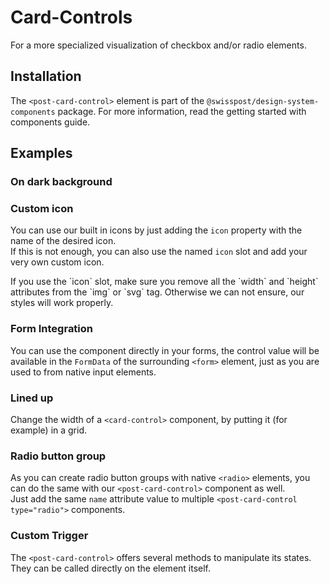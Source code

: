 
<Meta of={CardControlStories} />

# Card-Controls
<p className="lead">For a more specialized visualization of checkbox and/or radio elements.</p>

<Canvas of={CardControlStories.Default} />
<Controls of={CardControlStories.Default} />

## Installation

The `<post-card-control>` element is part of the `@swisspost/design-system-components` package. For more information, read the
<LinkTo kind="getting-started-components" story="docs">getting started with components guide</LinkTo>.

## Examples

### On dark background

<Canvas of={CardControlStories.DarkBackground}/>

<div className="hide-col-default">
  <Controls of={CardControlStories.DarkBackground} />
</div>

### Custom icon

You can use our built in icons by just adding the `icon` property with the name of the desired icon.<br/>
If this is not enough, you can also use the named `icon` slot and add your very own custom icon.

<div className="alert alert-md alert-info">If you use the `icon` slot, make sure you remove all the `width` and `height` attributes from the `img` or `svg` tag. Otherwise we can not ensure, our styles will work properly.</div>

<Canvas of={CardControlStories.CustomIcon} />

### Form Integration

You can use the component directly in your forms, the control value will be available in the `FormData` of the surrounding `<form>` element, just as you are used to from native input elements.

<Canvas of={CardControlStories.FormIntegration} />
<div className="hide-col-default">
  <Controls of={CardControlStories.FormIntegration} />
</div>

### Lined up

Change the width of a `<card-control>` component, by putting it (for example) in a grid.

<Canvas of={CardControlStories.LinedUp} />
<div className="hide-col-default">
  <Controls of={CardControlStories.LinedUp} />
</div>

### Radio button group

As you can create radio button groups with native `<radio>` elements, you can do the same with our `<post-card-control>` component as well.<br/>
Just add the same `name` attribute value to multiple `<post-card-control type="radio">` components.

<Canvas of={CardControlStories.RadioGroup} />

### Custom Trigger
The `<post-card-control>` offers several methods to manipulate its states.
They can be called directly on the element itself.

<Source
  code={SampleCardControlMethods}
  language="typescript"
/>
